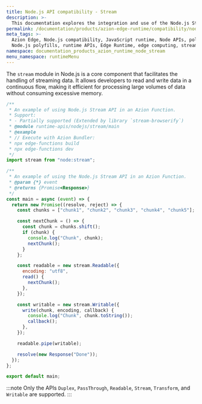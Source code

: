 ```yaml
---
title: Node.js API compatibility - Stream
description: >-
  This documentation explores the integration and use of the Node.js Stream module within the Azion Runtime. The Stream module is a fundamental part of Node.js, providing an abstract interface for handling streaming data.
permalink: /documentation/products/azion-edge-runtime/compatibility/node/stream/
meta_tags: >-
  Azion Edge, Node.js compatibility, JavaScript runtime, Node APIs, polyfills,
  Node.js polyfills, runtime APIs, Edge Runtime, edge computing, stream
namespace: documentation_products_azion_runtime_node_stream
menu_namespace: runtimeMenu
---
```


The `stream` module in Node.js is a core component that facilitates the handling of streaming data. It allows developers to read and write data in a continuous flow, making it efficient for processing large volumes of data without consuming excessive memory.

```javascript
/**
 * An example of using Node.js Stream API in an Azion Function.
 * Support:
 * - Partially supported (Extended by library `stream-browserify`)
 * @module runtime-apis/nodejs/stream/main
 * @example
 * // Execute with Azion Bundler:
 * npx edge-functions build
 * npx edge-functions dev
 */
import stream from "node:stream";

/**
 * An example of using the Node.js Stream API in an Azion Function.
 * @param {*} event
 * @returns {Promise<Response>}
 */
const main = async (event) => {
  return new Promise((resolve, reject) => {
    const chunks = ["chunk1", "chunk2", "chunk3", "chunk4", "chunk5"];

    const nextChunk = () => {
      const chunk = chunks.shift();
      if (chunk) {
        console.log("Chunk", chunk);
        nextChunk();
      }
    };

    const readable = new stream.Readable({
      encoding: "utf8",
      read() {
        nextChunk();
      },
    });

    const writable = new stream.Writable({
      write(chunk, encoding, callback) {
        console.log("Chunk", chunk.toString());
        callback();
      },
    });

    readable.pipe(writable);

    resolve(new Response("Done"));
  });
};

export default main;
```

:::note
Only the APIs `Duplex`, `PassThrough`, `Readable`, `Stream`, `Transform`, and `Writable` are supported.
:::